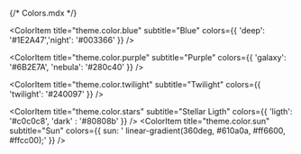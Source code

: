 {/* Colors.mdx */}


<Meta title="Colors" />

<ColorPalette>

  <ColorItem
    title="theme.color.blue"
    subtitle="Blue"
    colors={{ 'deep': '#1E2A47','night': '#003366'  }}
  />

  <ColorItem
    title="theme.color.purple"
    subtitle="Purple"
    colors={{ 'galaxy': '#6B2E7A', 'nebula': '#280c40'   }}
  />
   
  <ColorItem
    title="theme.color.twilight"
    subtitle="Twilight"
    colors={{ 'twilight': '#240097'   }}
  />
  
 <ColorItem
    title="theme.color.stars"
    subtitle="Stellar Ligth"
    colors={{ 'ligth': '#c0c0c8', 'dark' : '#80808b' }}
  />
 <ColorItem
    title="theme.color.sun"
    subtitle="Sun"
    colors={{ sun: ' linear-gradient(360deg, #610a0a, #ff6600, #ffcc00);' }}
  />

</ColorPalette>
